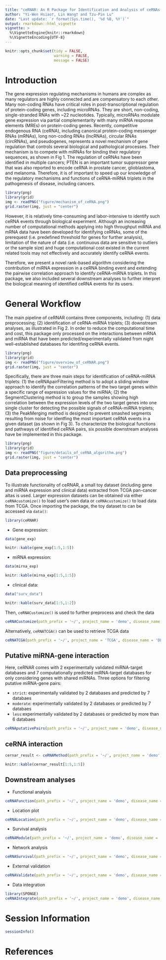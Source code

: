```yaml
---
title: "ceRNAR: An R Package for Identification and Analysis of ceRNAs-miRNA Triplets"
author: "Yi-Wen Hsiao†, Lin Wang† and Tzu-Pin Lu"
date: "Last update: `r format(Sys.time(), '%d %B, %Y')`"
output: rmarkdown::html_vignette
vignette: >
  %\VignetteEngine{knitr::rmarkdown}
  %\VignetteEncoding{UTF-8}
---
```


```r
knitr::opts_chunk$set(tidy = FALSE,
                      warning = FALSE,
                      message = FALSE)
```

# Introduction
The gene expression regulating mechanisms in humans are complex as many regulators are highly connected and are compensatory to each other. Many non-coding RNAs have critical roles in post-transcriptional regulation of protein-coding genes, including microRNAs. They are short, non-coding, single-stranded RNAs with ~22 nucleotides. Typically, microRNAs modulate gene expression via partial complementarity with many miRNA response elements (MREs) on protein-coding genes. Recently, competitive endogenous RNA (ceRNA), including canonical protein-coding messenger RNAs (mRNAs), long non-coding RNAs (lncRNAs), circular RNAs (circRNAs), and pseudogenes, represents a novel mechanism of gene regulation that controls several biological and pathological processes. Their mechanism is to compete with miRNAs for binding their regulatory sequences, as shown in Fig 1. The regulation of ceRNAs have been identified in multiple cancers; PTEN is an important tumor suppressor gene that was also reported to encode ceRNA in prostate cancer, glioblastoma, and melanoma. Therefore, it is of important to speed up our knowledge of the regulatory mechanisms and functions of ceRNA-miRNA triplets in the pathogenesis of disease, including cancers.

```r
library(png)
library(grid)
img <- readPNG("figure/mechanism_of_ceRNA.png")
grid.raster(img, just = "center")
```

However, it is relatively time-consuming and labor-intensive to identify such ceRNA events through biological experiment. Although an increasing number of computational methods applying into high throughput miRNA and mRNA data have been developed for identifying ceRNAs, some of the prerequest (i.e. predefined threshold for genes for further analysis), limitation of the nature of data (i.e. continuous data are sensitive to outliers or the sample size) and huge computational cost existed in the current related tools may not effectively and accurately identify ceRNA events. 

Therefore, we present a novel rank-based algorithm considering the contribution of miRNA expression in a ceRNA binding event and extending the pairwise correlation approach to identify ceRNA-miRNA triplets. In this package, we also included several downstream analyses to further interpret the biological meaning of identified ceRNA events for its users.

# General Workflow
The main pipeline of ceRNAR contains three components, including: (1) data preprocessing; (2) identification of ceRNA-miRNA triplets; (3) downstream analyses, as illustrated in Fig 2. In order to reduce the computational time and cost, this package only processed on the interactions between mRNA and miRNA that have been predicted/experimentally validated from night well-established databases for identifing ceRNA events. 

```r
library(png)
library(grid)
img <- readPNG("figure/overview_of_ceRNAR.png")
grid.raster(img, just = "center")
```

Specifically, there are three main steps for identification of ceRNA-miRNA triplets: (1) the ceRNApairFiltering method is to adopt a sliding window approach to identify the correlation patterns of the two target genes within a specific range of expression values for the miRNA; (2) the SegmentClustering method is to group the samples showing high correlation between the expression levels of the two target genes into one single cluster for detecting the possible signals of ceRNA-miRNA triplets; (3) the PeakMerging method is designed to prevent smashed segments resulting from noise for identfing the most important ceRNA events in a given dataset (as shown in Fig 3). To characterize the biological functions and pathways of identified ceRNA pairs, six possible downstream analyses have be implemented in this package. 

```r
library(png)
library(grid)
img <- readPNG("figure/details_of_ceRNA_algorithm.png")
grid.raster(img, just = "center")
```

## Data preprocessing
To illustrate functionality of ceRNAR, a small toy dataset (including gene and miRNA expression and clinical data) extracted from TCGA pan-cancer altas is used. 
Larger expression datasets can be obtained via either `ceRNAcustomize()` to load user's own data or `ceRNAcustomize()` to load data from TCGA. Once importing the package, the toy dataset to can be accessed via `data()`:

```r
library(ceRNAR)
```

- Gene expression:

```r
data(gene_exp)
```

```r
knitr::kable(gene_exp[1:5,1:5])
```

- miRNA expression:

```r
data(mirna_exp)
```

```r
knitr::kable(mirna_exp[1:5,1:5])
```

- clinical data:

```r
data("surv_data")
```

```r
knitr::kable(surv_data[1:5,1:2])
```


Then, `ceRNACustomize()` is used to further preprocess and check the data

```r
ceRNACustomize(path_prefix = '~/', project_name = 'demo', disease_name = 'DLBC', gene_exp = gene_exp,  mirna_exp = mirna_exp, surv_data = surv_data)
```

Alternatively, `ceRNATCGA()` can be used to retrieve TCGA data

```r
ceRNATCGA(path_prefix = '~/', project_name = 'TCGA', disease_name = 'DLBC', timeout = 5000000)
```

## Putative miRNA-gene interaction

Here, ceRNAR comes with 2 experimentally validated miRNA-target databases and 7 computationally predicted miRNA-target databases for only considering genes with shared miRNAs. Three options for filtering putative miRNA-gene pairs:

- `strict`: experimentally validated by 2 databases and predicted by 7 databaes 
- `moderate`: experimentally validated by 2 databases or predicted by 7 databaes
- `less`:experimentally validated by 2 databases or predicted by more than 6 databaes

```r
ceRNAputativePairs(path_prefix = '~/', project_name = 'demo', disease_name = 'DLBC', filtering = 'less')
```

## ceRNA interaction

```r
cernar_result <- ceRNAMethod(path_prefix = '~/', project_name = 'demo', disease_name = "DLBC", window_size = 10)
```

```r
knitr::kable(cernar_result[1:5,1:5])
```


## Downstream analyses

- Functional analysis

```r
ceRNAFunction(path_prefix = '~/', project_name = 'demo', disease_name = 'DLBC', pairs_cutoff = 1)
```

- Location plot

```r
ceRNALocation(path_prefix = '~/', project_name = 'demo', disease_name = 'DLBC', mirna = 'hsa-miR-101-3p', window_size = 10)
```

- Survival analysis

```r
ceRNAModule(path_prefix = '~/', project_name = 'demo', disease_name = 'DLBC', pairs_cutoff = 5, column_sum = 1)
```

- Network analysis

```r
ceRNASurvival(path_prefix = '~/', project_name = 'demo', disease_name = 'DLBC', mirnas = 'hsa-miR-101-3p')
```

- External validation

```r
ceRNAValidate(path_prefix = '~/', project_name = 'demo', disease_name = 'DLBC')
```

- Data integration

```r
library(SPONGE)
ceRNAIntegrate(path_prefix = '~/', project_name = 'demo', disease_name = 'DLBC')
```


# Session Information
```r
sessionInfo()
```


# References
